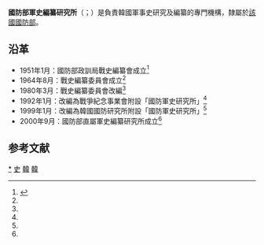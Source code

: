 {{Infobox government agency
|agency_name     = 國防部軍史編纂研究所
|nativename      = {{lang|ko|국방부 군사편찬연구소}}
|logo            =
|logo_width      =
|logo_caption    =
|seal            = 
|seal_width      = 
|seal caption = 
|formed = 2000年9月
|dissolved       = 
|superseding     =  
|jurisdiction    = 
|headquarters    = {{ROK}}[[首爾|首爾]][[龍山區_(首爾)|龍山區]]
|employees       =
|budget          =
|parent_agency   = [[韓國國防部|國防部]]
|website         = [http://www.imhc.mil.kr/user/indexMain.action?siteId=imhc 官方網站]
|footnotes       =
}}
'''國防部軍史編纂研究所'''（{{lang-ko|국방부 군사편찬연구소}}；{{lang-en|Institute for Military History, MND}}）是負責韓國軍事史研究及編纂的專門機構，隸屬於[[韓國國防部|該國國防部]]。

==沿革==
*1951年1月：國防部政訓局戰史編纂會成立<ref name="沿革">{{Cite web|archiveurl=https://web.archive.org/web/20151004222358/http://www.imhc.mil.kr/user/indexSub.action?codyMenuSeq=70386&siteId=imhc&menuUIType=top |archivedate=2015-10-04 |url=http://www.imhc.mil.kr/user/indexSub.action?codyMenuSeq=70386&siteId=imhc&menuUIType=top |script-title=ko:연구소 연혁 |publisher={{lang|ko|국방부 군사편찬연구소}} |accessdate=2016-09-06 |deadurl=yes }}</ref>
* 1964年8月：戰史編纂委員會成立<ref name="沿革"/>
* 1980年3月：戰史編纂委員會改編<ref name="沿革"/>
* 1992年1月：改編為戰爭紀念事業會附設「國防軍史研究所」<ref name="沿革"/>
* 1999年1月：改編為韓國國防研究所附設「國防軍史研究所」<ref name="沿革"/>
* 2000年9月：國防部直屬軍史編纂研究所成立<ref name="沿革"/>

== 参考文献 ==
{{Reflist}}

[[Category:韩國軍事史|*]]
[[Category:韓國國防部|史]]
[[Category:2000年建立的組織|韓]]
[[Category:軍事史學|韓]]